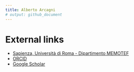 ```yaml
---
title: Alberto Arcagni
# output: github_document
---
```


# External links

* [Sapienza, Università di Roma - Dipartimento MEMOTEF](https://web.uniroma1.it/memotef/users/arcagni-alberto)
* [ORCID](https://orcid.org/0000-0003-4170-1447)
* [Google Scholar](https://scholar.google.it/citations?user=0PfEpdkAAAAJ&hl=it)

<!--
# Didattica

## Sapienza

### Statistica corso base

### Computational Tools For Finance

### Dottorato
-->